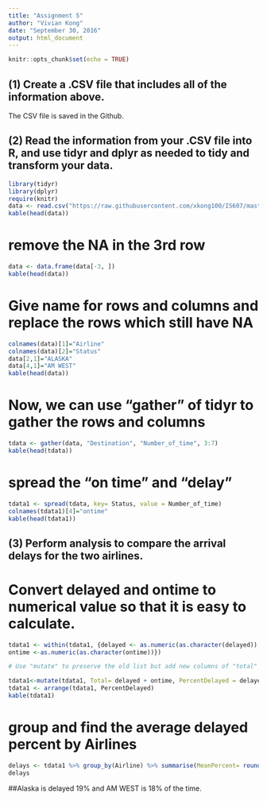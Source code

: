 ```yaml
---
title: "Assignment 5"
author: "Vivian Kong"
date: "September 30, 2016"
output: html_document
---
```


```r
knitr::opts_chunk$set(echo = TRUE)
```

## (1) Create a .CSV file that includes all of the information above.
The CSV file is saved in the Github.

## (2) Read the information from your .CSV file into R, and use tidyr and dplyr as needed to tidy and transform your data.

```r
library(tidyr)
library(dplyr)
require(knitr)
data <- read.csv("https://raw.githubusercontent.com/xkong100/IS607/master/Assignment-5/Airline.csv", stringsAsFactors = FALSE, check.names = FALSE, na.strings = c("", "NA"))
kable(head(data))
```

# remove the NA in the 3rd row

```r
data <- data.frame(data[-3, ])
kable(head(data))
```

# Give name for rows and columns and replace the rows which still have NA 

```r
colnames(data)[1]="Airline"
colnames(data)[2]="Status"
data[2,1]="ALASKA"
data[4,1]="AM WEST"
kable(head(data))
```

# Now, we can use "gather" of tidyr to gather the rows and columns

```r
tdata <- gather(data, "Destination", "Number_of_time", 3:7)
kable(head(tdata))
```

# spread the "on time" and "delay"

```r
tdata1 <- spread(tdata, key= Status, value = Number_of_time)
colnames(tdata1)[4]="ontime"
kable(head(tdata1))
```

## (3) Perform analysis to compare the arrival delays for the two airlines.

# Convert delayed and ontime to numerical value so that it is easy to calculate. 

```r
tdata1 <- within(tdata1, {delayed <- as.numeric(as.character(delayed))
ontime <-as.numeric(as.character(ontime))})

# Use "mutate" to preserve the old list but add new columns of "total" and "PercentDelayed"

tdata1<-mutate(tdata1, Total= delayed + ontime, PercentDelayed = delayed / Total*100)
tdata1 <- arrange(tdata1, PercentDelayed)
kable(tdata1)
```

# group and find the average delayed percent by Airlines

```r
delays <- tdata1 %>% group_by(Airline) %>% summarise(MeanPercent= round(mean(PercentDelayed, 0)))
delays
```

##Alaska is delayed 19% and AM WEST is 18% of the time.

